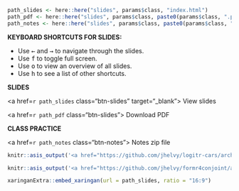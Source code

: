 
```r
path_slides <- here::here("slides", params$class, "index.html")
path_pdf <- here::here("slides", params$class, paste0(params$class, ".pdf"))
path_notes <- here::here("slides", params$class, paste0(params$class, ".zip"))
```

::: {.grid}

::: {.g-col-6}

**KEYBOARD SHORTCUTS FOR SLIDES:**

- Use <kbd>←</kbd> and <kbd>→</kbd> to navigate through the slides.
- Use <kbd>f</kbd> to toggle full screen.
- Use <kbd>o</kbd> to view an overview of all slides.
- Use <kbd>h</kbd> to see a list of other shortcuts.
:::

::: {.g-col-3}

::: {.class-buttons}

**SLIDES**

<a href=`r path_slides` class="btn-slides" target="_blank"><i class="fas fa-external-link-alt"></i> View slides</a>

<a href=`r path_pdf` class="btn-slides"><i class="fas fa-file-pdf"></i> Download PDF</a>

:::

:::

::: {.g-col-3}

::: {.class-buttons}

**CLASS PRACTICE**

<a href=`r path_notes` class="btn-notes"><i class="fas fa-download"></i> Notes zip file</a>

```r
knitr::asis_output('<a href="https://github.com/jhelvy/logitr-cars/archive/refs/heads/main.zip" class="btn-notes"><i class="fas fa-download"></i> logitr-cars</a>')
```

```r
knitr::asis_output('<a href="https://github.com/jhelvy/formr4conjoint/archive/refs/heads/master.zip" class="btn-notes"><i class="fas fa-download"></i> formr4conjoint</a>')
```

:::

:::

:::

```r
xaringanExtra::embed_xaringan(url = path_slides, ratio = "16:9")
```


